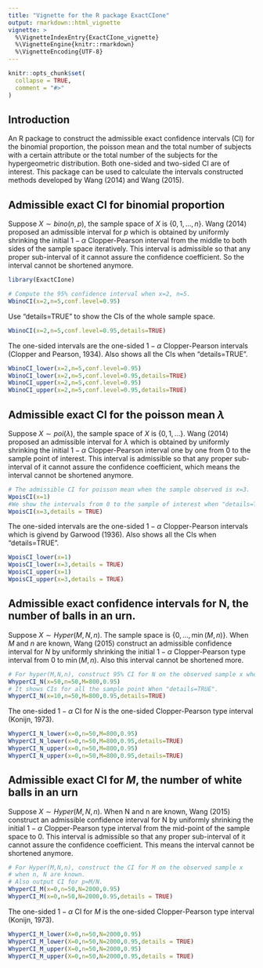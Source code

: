 ```yaml
---
title: "Vignette for the R package ExactCIone"
output: rmarkdown::html_vignette
vignette: >
  %\VignetteIndexEntry{ExactCIone_vignette}
  %\VignetteEngine{knitr::rmarkdown}
  %\VignetteEncoding{UTF-8}
---
```


```r
knitr::opts_chunk$set(
  collapse = TRUE,
  comment = "#>"
)
```

## Introduction
An R package to construct the admissible exact confidence intervals (CI) for the binomial proportion, the poisson mean and the total number of subjects with a certain attribute or the total number of the subjects for the hypergeometric distribution. Both one-sided and two-sided CI are of interest. This package can be used to calculate the intervals constructed methods developed by Wang (2014) and Wang (2015).



## Admissible exact CI for binomial proportion 
Suppose $X\sim bino(n,p)$, the sample space of $X$ is $\{0,1,...,n\}$. Wang
(2014) proposed an admissible interval for $p$ which is obtained by uniformly shrinking the initial $1-\alpha$ Clopper-Pearson interval from the middle to both sides of the sample space iteratively. This interval is admissible so that any proper sub-interval of it cannot assure the confidence coefficient. So the interval cannot be shortened anymore.


```r
library(ExactCIone)
```
```r
# Compute the 95% confidence interval when x=2, n=5.
WbinoCI(x=2,n=5,conf.level=0.95)
```
Use "details=TRUE" to show the CIs of the whole sample space.
```r
WbinoCI(x=2,n=5,conf.level=0.95,details=TRUE)
```
The one-sided intervals are the one-sided $1-\alpha$ Clopper-Pearson intervals (Clopper and Pearson, 1934). Also shows all the CIs when "details=TRUE".
```r
WbinoCI_lower(x=2,n=5,conf.level=0.95)
WbinoCI_lower(x=2,n=5,conf.level=0.95,details=TRUE)
WbinoCI_upper(x=2,n=5,conf.level=0.95)
WbinoCI_upper(x=2,n=5,conf.level=0.95,details=TRUE)
```


## Admissible exact CI for the poisson mean $\lambda$
Suppose $X\sim poi(\lambda)$, the sample space of $X$ is $\{0,1,...\}$. Wang (2014) proposed an admissible interval for $\lambda$ which is obtained by uniformly shrinking the initial $1-\alpha$ Clopper-Pearson interval one by one from 0 to the sample point of interest. This interval is admissible so that any proper sub-interval of it cannot assure the confidence coefficient, which means the interval cannot be shortened anymore.

```r
# The admissible CI for poisson mean when the sample observed is x=3. 
WpoisCI(x=1)
#We show the intervals from 0 to the sample of interest when "details=TRUE".
WpoisCI(x=3,details = TRUE)
```
The one-sided intervals are the one-sided $1-\alpha$ Clopper-Pearson intervals which is givend by Garwood (1936). Also shows all the CIs when "details=TRUE".
```r
WpoisCI_lower(x=1)
WpoisCI_lower(x=3,details = TRUE)
WpoisCI_upper(x=1)
WpoisCI_upper(x=3,details = TRUE)
```


## Admissible exact confidence intervals for N, the number of balls in an urn.
Suppose $X\sim Hyper(M,N,n)$. The sample space is $\{0,\ldots,\min(M,n)\}$. When $M$ and $n$ are known, Wang (2015) construct an admissible confidence interval for $N$ by uniformly shrinking the initial $1-\alpha$ Clopper-Pearson type interval from  0 to $\min(M,n)$. Also this interval cannot be shortened more.
```r
# For hyper(M,N,n), construct 95% CI for N on the observed sample x when n,M are known.
WhyperCI_N(x=50,n=50,M=800,0.95)
# It shows CIs for all the sample point When "details=TRUE".
WhyperCI_N(x=10,n=50,M=800,0.95,details=TRUE)
```

The one-sided $1-\alpha$ CI for $N$ is the one-sided Clopper-Pearson type interval (Konijn, 1973).
```r
WhyperCI_N_lower(x=0,n=50,M=800,0.95)
WhyperCI_N_lower(x=0,n=50,M=800,0.95,details=TRUE)
WhyperCI_N_upper(x=0,n=50,M=800,0.95)
WhyperCI_N_upper(x=0,n=50,M=800,0.95,details=TRUE)
```


## Admissible exact CI for $M$, the number of white balls in an urn
Suppose $X\sim Hyper(M,N,n)$. When N and n are known, Wang (2015) construct an admissible confidence interval for N by uniformly shrinking the initial $1-\alpha$ Clopper-Pearson type interval from  the mid-point of the sample space to 0. This interval is admissible so that any proper sub-interval of it cannot assure the confidence coefficient. This means the interval cannot be shortened anymore.
```R
# For Hyper(M,N,n), construct the CI for M on the observed sample x 
# when n, N are known. 
# Also output CI for p=M/N.
WhyperCI_M(x=0,n=50,N=2000,0.95)
WhyperCI_M(x=0,n=50,N=2000,0.95,details = TRUE)
```
The one-sided $1-\alpha$ CI for $M$ is the one-sided Clopper-Pearson type interval (Konijn, 1973).
```R
WhyperCI_M_lower(X=0,n=50,N=2000,0.95)
WhyperCI_M_lower(X=0,n=50,N=2000,0.95,details = TRUE)
WhyperCI_M_upper(X=0,n=50,N=2000,0.95)
WhyperCI_M_upper(X=0,n=50,N=2000,0.95,details = TRUE)

```
